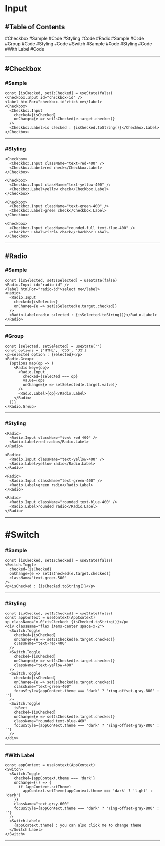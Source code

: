 # Input

## #Table of Contents


<ToC>
  <a data-toc-to="scroll-to-checkbox">#Checkbox</a>
  <ToC>
    <a data-toc-to="scroll-to-checkbox--sample">#Sample</a>
    <ToC>
      <a data-toc-to="scroll-to-checkbox--sample-code">#Code</a>
    </ToC>
    <a data-toc-to="scroll-to-checkbox--styling">#Styling</a>
    <ToC>
      <a data-toc-to="scroll-to-checkbox--styling-code">#Code</a>
    </ToC>
  </ToC>
  <a data-toc-to="scroll-to-radio">#Radio</a>
  <ToC>
    <a data-toc-to="scroll-to-radio--sample">#Sample</a>
    <ToC>
      <a data-toc-to="scroll-to-radio--sample-code">#Code</a>
    </ToC>
    <a data-toc-to="scroll-to-radio--group">#Group</a>
    <ToC>
      <a data-toc-to="scroll-to-radio--group-code">#Code</a>
    </ToC>
    <a data-toc-to="scroll-to-radio--styling">#Styling</a>
    <ToC>
      <a data-toc-to="scroll-to-radio--styling-code">#Code</a>
    </ToC>
  </ToC>
  <a data-toc-to="scroll-to-switch">#Switch</a>
  <ToC>
    <a data-toc-to="scroll-to-switch--sample">#Sample</a>
    <ToC>
      <a data-toc-to="scroll-to-switch--sample-code">#Code</a>
    </ToC>
    <a data-toc-to="scroll-to-switch--styling">#Styling</a>
    <ToC>
      <a data-toc-to="scroll-to-switch--styling-code">#Code</a>
    </ToC>
    <a data-toc-to="scroll-to-switch--with-label">#With Label</a>
    <ToC>
      <a data-toc-to="scroll-to-switch--with-label-code">#Code</a>
    </ToC>
  </ToC>
</ToC>

---

## #Checkbox

<a id="scroll-to-checkbox" />

### #Sample

<a id="scroll-to-checkbox--sample" />


<CheckboxSample />
<a id="scroll-to-checkbox--sample-code" />

```tsx
const [isChecked, setIsChecked] = useState(false)
<Checkbox.Input id="checkbox-id" />
<label htmlFor="checkbox-id">tick me</label>
<Checkbox>
  <Checkbox.Input
    checked={isChecked}
    onChange={e => setIsChecked(e.target.checked)}
  />
  <Checkbox.Label>is checked : {isChecked.toString()}</Checkbox.Label>
</Checkbox>
```

---

### #Styling

<a id="scroll-to-checkbox--styling" />


<CheckboxStyling />
<a id="scroll-to-checkbox--styling-code" />

```tsx
<Checkbox>
  <Checkbox.Input className="text-red-400" />
  <Checkbox.Label>red check</Checkbox.Label>
</Checkbox>

<Checkbox>
  <Checkbox.Input className="text-yellow-400" />
  <Checkbox.Label>yellow check</Checkbox.Label>
</Checkbox>

<Checkbox>
  <Checkbox.Input className="text-green-400" />
  <Checkbox.Label>green check</Checkbox.Label>
</Checkbox>

<Checkbox>
  <Checkbox.Input className="rounded-full text-blue-400" />
  <Checkbox.Label>circle check</Checkbox.Label>
</Checkbox>
```

---

## #Radio

<a id="scroll-to-radio" />

### #Sample

<a id="scroll-to-radio--sample" />


<RadioSample />
<a id="scroll-to-radio--sample-code" />

```tsx
const [isSelected, setIsSelected] = useState(false)
<Radio.Input id="radio-id" />
<label htmlFor="radio-id">select me</label>
<Radio>
  <Radio.Input
    checked={isSelected}
    onChange={e => setIsSelected(e.target.checked)}
  />
  <Radio.Label>radio selected : {isSelected.toString()}</Radio.Label>
</Radio>
```

---

### #Group

<a id="scroll-to-radio--group" />


<RadioGrouping />
<a id="scroll-to-radio--group-code" />

```tsx
const [selected, setSelected] = useState('')
const options = ['HTML', 'CSS', 'JS']
<p>selected option : {selected}</p>
<Radio.Group>
  {options.map(op => (
    <Radio key={op}>
      <Radio.Input
        checked={selected === op}
        value={op}
        onChange={e => setSelected(e.target.value)}
      />
      <Radio.Label>{op}</Radio.Label>
    </Radio>
  ))}
</Radio.Group>
```

---

### #Styling

<a id="scroll-to-radio--styling" />


<RadioStyling />
<a id="scroll-to-radio--styling-code" />

```tsx
<Radio>
  <Radio.Input className="text-red-400" />
  <Radio.Label>red radio</Radio.Label>
</Radio>

<Radio>
  <Radio.Input className="text-yellow-400" />
  <Radio.Label>yellow radio</Radio.Label>
</Radio>

<Radio>
  <Radio.Input className="text-green-400" />
  <Radio.Label>green radio</Radio.Label>
</Radio>

<Radio>
  <Radio.Input className="rounded text-blue-400" />
  <Radio.Label>rounded radio</Radio.Label>
</Radio>
```

---

# #Switch

<a id="scroll-to-switch" />


### #Sample

<a id="scroll-to-switch--sample" />
<SwitchSample />
<a id="scroll-to-switch--sample-code" />

```tsx
const [isChecked, setIsChecked] = useState(false)
<Switch.Toggle
  checked={isChecked}
  onChange={e => setIsChecked(e.target.checked)}
  className="text-green-500"
/>
<p>isChecked : {isChecked.toString()}</p>
```

---

### #Styling

<a id="scroll-to-switch--styling" />


<SwitchStyling />
<a id="scroll-to-switch--styling-code" />

```tsx
const [isChecked, setIsChecked] = useState(false)
const appContext = useContext(AppContext)
<p className="m-0">isChecked: {isChecked.toString()}</p>
<div className="flex items-center space-x-2">
  <Switch.Toggle
    checked={isChecked}
    onChange={e => setIsChecked(e.target.checked)}
    className="text-red-400"
  />
  <Switch.Toggle
    checked={isChecked}
    onChange={e => setIsChecked(e.target.checked)}
    className="text-yellow-400"
  />
  <Switch.Toggle
    checked={isChecked}
    onChange={e => setIsChecked(e.target.checked)}
    className="text-green-400"
    focusStyle={appContext.theme === 'dark' ? 'ring-offset-gray-800' : ''}
  />
  <Switch.Toggle
    isRect
    checked={isChecked}
    onChange={e => setIsChecked(e.target.checked)}
    className="rounded text-blue-400"
    focusStyle={appContext.theme === 'dark' ? 'ring-offset-gray-800' : ''}
  />
</div>
```

---

### #With Label

<a id="scroll-to-switch--with-label" />


<SwitchWithLabel />
<a id="scroll-to-switch--with-label-code" />

```tsx
const appContext = useContext(AppContext)
<Switch>
  <Switch.Toggle
    checked={appContext.theme === 'dark'}
    onChange={() => {
      if (appContext.setTheme)
        appContext.setTheme(appContext.theme === 'dark' ? 'light' : 'dark')
    }}
    className="text-gray-600"
    focusStyle={appContext.theme === 'dark' ? 'ring-offset-gray-800' : ''}
  />
  <Switch.Label>
    {appContext.theme} : you can also click me to change theme
  </Switch.Label>
</Switch>
```

---
